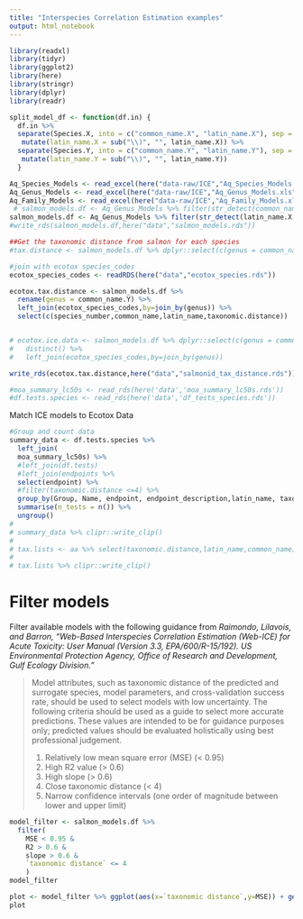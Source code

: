 ```yaml
---
title: "Interspecies Correlation Estimation examples"
output: html_notebook
---
```

```r
library(readxl)
library(tidyr)
library(ggplot2)
library(here)
library(stringr)
library(dplyr)
library(readr)
```

```r


split_model_df <- function(df.in) {
  df.in %>%
  separate(Species.X, into = c("common_name.X", "latin_name.X"), sep = " \\(", extra = "merge") %>%
   mutate(latin_name.X = sub("\\)", "", latin_name.X)) %>% 
  separate(Species.Y, into = c("common_name.Y", "latin_name.Y"), sep = " \\(", extra = "merge") %>%
   mutate(latin_name.Y = sub("\\)", "", latin_name.Y))
  }

Aq_Species_Models <- read_excel(here("data-raw/ICE","Aq_Species_Models.xls")) %>% split_model_df()
Aq_Genus_Models <- read_excel(here("data-raw/ICE","Aq_Genus_Models.xls"))%>% split_model_df()
Aq_Family_Models <- read_excel(here("data-raw/ICE","Aq_Family_Models.xls"))%>% split_model_df()
 # salmon_models.df <- Aq_Genus_Models %>% filter(str_detect(common_name.Y, "Oncorhynchus"))
salmon_models.df <- Aq_Genus_Models %>% filter(str_detect(latin_name.X, "Oncorhynchus"))
#write_rds(salmon_models.df,here("data","salmon_models.rds"))
```

```r
##Get the taxonomic distance from salmon for each species
#tax.distance <- salmon_models.df %>% dplyr::select(c(genus = common_name.Y,taxonomic.distance)) %>% distinct()

#join with ecotox species_codes 
ecotox_species_codes <- readRDS(here("data","ecotox_species.rds"))

ecotox.tax.distance <- salmon_models.df %>% 
  rename(genus = common_name.Y) %>% 
  left_join(ecotox_species_codes,by=join_by(genus)) %>% 
  select(c(species_number,common_name,latin_name,taxonomic.distance))


# ecotox.ice.data <- salmon_models.df %>% dplyr::select(c(genus = common_name.Y,taxonomic.distance)) %>% 
#   distinct() %>% 
#   left_join(ecotox_species_codes,by=join_by(genus))

write_rds(ecotox.tax.distance,here("data","salmonid_tax_distance.rds"))

```

```r
#moa_summary_lc50s <- read_rds(here('data','moa_summary_lc50s.rds'))
#df.tests.species <- read_rds(here('data','df_tests_species.rds'))

```

Match ICE models to Ecotox Data 
```r

#Group and count data
summary_data <- df.tests.species %>% 
  left_join(
  moa_summary_lc50s) %>%
  #left_join(df.tests)
  #left_join(endpoints %>% 
  select(endpoint) %>% 
  #filter(taxonomic.distance <=4) %>% 
  group_by(Group, Name, endpoint, endpoint_description,latin_name, taxonomic.distance) %>%
  summarise(n_tests = n()) %>%
  ungroup()
# 
# summary_data %>% clipr::write_clip()
# 
# tax.lists <- aa %>% select(taxonomic.distance,latin_name,common_name) %>% distinct() %>% arrange(taxonomic.distance)
# 
# tax.lists %>% clipr::write_clip()
```



# Filter models

Filter available models with the following guidance from *Raimondo, Lilavois, and Barron, “Web-Based Interspecies Correlation Estimation (Web-ICE) for Acute Toxicity: User Manual (Version 3.3, EPA/600/R-15/192). US Environmental Protection Agency, Office of Research and Development, Gulf Ecology Division.”*

> Model attributes, such as taxonomic distance of the predicted and surrogate species, model parameters, and cross-validation success rate, should be used to select models with low uncertainty. The following criteria should be used as a guide to select more accurate predictions. These values are intended to be for guidance purposes only; predicted values should be evaluated holistically using best professional judgement. 
>
>1. Relatively low mean square error (MSE) (< 0.95) 
>2. High R2 value (> 0.6) 
>3. High slope (> 0.6) 
>4. Close taxonomic distance (< 4) 
>5. Narrow confidence intervals (one order of magnitude between lower and upper limit)


```r
model_filter <- salmon_models.df %>% 
  filter(
    MSE < 0.95 & 
    R2 > 0.6 & 
    slope > 0.6 &
    `taxonomic distance` <= 4
    )
model_filter
```

```r
plot <- model_filter %>% ggplot(aes(x=`taxonomic distance`,y=MSE)) + geom_point()
plot
```